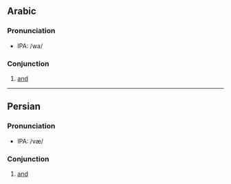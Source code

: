== Arabic ==

===Pronunciation===
*IPA: /wa/

===Conjunction===

#[[and]]


----

== Persian ==

===Pronunciation===
*IPA: /væ/

===Conjunction===

#[[and]]
